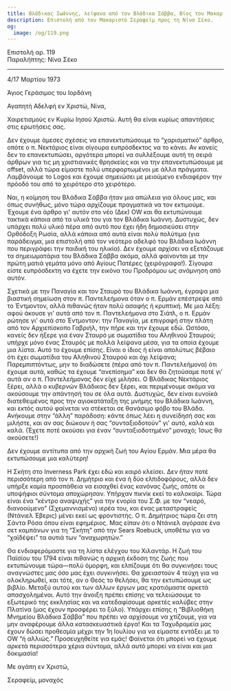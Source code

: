 ```yaml
---
title: Βλάδικας Ιωάννης, λείψανα από τον Βλάδικα Σάββα, Βίος του Μακαριστού Παϊσίου
description: Επιστολή από τον Μακαριστό Σεραφείμ προς τη Νίνα Σέκο.
og:
  image: /og/119.png
---
```


<div style={{textAlign:'right', fontFamily:'monospace'}}>Επιστολή αρ. 119</div>
<div style={{textAlign:'left', fontFamily:'monospace'}}>Παραλήπτης: Νίνα Σέκο</div>

---

4/17 Μαρτίου 1973

Άγιος Γεράσιμος του Ιορδάνη

Αγαπητή Αδελφή εν Χριστώ, Νίνα,

Χαιρετισμούς εν Κυρίω Ιησού Χριστώ. Αυτή θα είναι κυρίως απαντήσεις στις ερωτήσεις σας.

Δεν έχουμε άμεσες σχέσεις να επανεκτυπώσουμε το “χαρισματικό” άρθρο, οπότε ο π. Νεκτάριος είναι σίγουρα ευπρόσδεκτος να το κάνει. Αν κανείς δεν το επανεκτυπώσει, αργότερα μπορεί να συλλέξουμε αυτή τη σειρά άρθρων για τις μη χριστιανικές θρησκείες και να την επανεκτυπώσουμε με offset, αλλά τώρα είμαστε πολύ υπερφορτωμένοι με άλλα πράγματα. Λαμβάνουμε το Logos και έχουμε σημειώσει με μειούμενο ενδιαφέρον την πρόοδό του από το χειρότερο στο χειρότερο.

Ναι, η κοίμηση του Βλάδικα Σάββα ήταν μια απώλεια για όλους μας, και όπως συνήθως, μόνο τώρα αρχίζουμε πραγματικά να τον εκτιμούμε. Έχουμε ένα άρθρο γι' αυτόν στο νέο (Δεκ) OW και θα εκτυπώνουμε τακτικά κάποια από τα υλικά του για τον Βλάδικα Ιωάννη. Δυστυχώς, δεν υπάρχει πολύ υλικό πέρα από αυτό που έχει ήδη δημοσιεύσει στην Ορθόδοξη Ρωσία, αλλά κάποια από αυτά είναι πολύ πολύτιμα (για παράδειγμα, μια επιστολή από τον νεότερο αδελφό του Βλάδικα Ιωάννη που περιγράφει την παιδική του ηλικία). Δεν έχουμε αρχίσει να εξετάζουμε τα σημειωματάρια του Βλάδικα Σάββα ακόμα, αλλά φαίνονται με την πρώτη ματιά γεμάτα μόνο από Αγίους Πατέρες (χειρόγραφα!). Σίγουρα είστε ευπρόσδεκτη να έχετε την εικόνα του Προδρόμου ως ανάμνηση από αυτόν.

Σχετικά με την Παναγία και τον Σταυρό του Βλάδικα Ιωάννη, έγραψα μια βιαστική σημείωση στον π. Παντελεήμονα όταν ο π. Ερμάν επέστρεψε από το Έντμοντον, αλλά πιθανώς ήταν πολύ ασαφής ή κρυπτική. Με μια λέξη: αφού άκουσε γι' αυτά από τον π. Παντελεήμονα στο Σιάτλ, ο π. Ερμάν ρώτησε γι' αυτά στο Έντμοντον: την Παναγία, με επιγραφή στην πλάτη από τον Αρχιεπίσκοπο Γαβριήλ, την πήρε και την έχουμε εδώ. Ωστόσο, κανείς δεν ήξερε για έναν Σταυρό με σωματίδια του Αληθινού Σταυρού; υπήρχε μόνο ένας Σταυρός με πολλά λείψανα μέσα, για τα οποία έχουμε μια λίστα. Αυτό το έχουμε επίσης. Είναι ο ίδιος ή είναι απολύτως βέβαιο ότι έχει σωματίδια του Αληθινού Σταυρού και όχι λείψανα; Παρεμπιπτόντως, μην το διαδώσετε (πέρα από τον π. Παντελεήμονα) ότι έχουμε αυτά, καθώς τα έχουμε “ανεπίσημα” και δεν θα ζητούσαμε ποτέ γι' αυτά αν ο π. Παντελεήμονας δεν είχε μιλήσει. Ο Βλάδικας Νεκτάριος ξέρει, αλλά ο κυβερνών Βλάδικας δεν ξέρει, και περιμένουμε ακόμα να ακούσουμε την απάντησή του σε όλα αυτά. Δυστυχώς, δεν είναι ευνοϊκά διατεθειμένος προς την αγιοκατάταξη της μνήμης του Βλάδικα Ιωάννη, και εκτός αυτού φαίνεται να στέκεται σε θανάσιμο φόβο του Βλάδα. Ανήκουμε στην “άλλη” παράδοση: κάντε όπως λέει η συνείδησή σας και μιλήστε, και αν σας διώκουν ή σας “συνταξιοδοτούν” γι' αυτό, καλά και καλά. (Έχετε ποτέ ακούσει για έναν “συνταξιοδοτημένο” μοναχό; Ίσως θα ακούσετε!)

Δεν έχουμε αντίτυπα από την αρχική ζωή του Αγίου Ερμάν. Μια μέρα θα εκτυπώσουμε μια καλύτερη!

Η Σκήτη στο Inverness Park έχει εδώ και καιρό κλείσει. Δεν ήταν ποτέ περισσότερη από τον π. Δημήτριο και ένα ή δύο ελπιδοφόρους, αλλά δεν υπήρξε καμία προσπάθεια να εισαχθεί ένας κανόνας ζωής, οπότε οι υποψήφιοι σύντομα αποχώρησαν. Υπήρχαν πικνίκ εκεί το καλοκαίρι. Τώρα είναι ένα “κέντρο αναψυχής” για την ενορία του Σ.Φ. με τον “νεαρό, διανοούμενο” (Σχεμαννισμένο) ιερέα του, και ένας μεταστραφείς (Ντάνιελ Έβερις) μένει εκεί ως φροντιστής. Ο π. Δημήτριος τώρα ζει στη Σάντα Ρόσα όπου είναι εφημέριος. Μας είπαν ότι ο Ντάνιελ αγόρασε ένα σετ καμπάνων για τη “Σκήτη” από την Sears Roebuck, υποθέτω για να “χαϊδέψει” τα αυτιά των “αναχωρητών.”

Θα ενδιαφερόμαστε για τη λίστα ελέγχου του Χιλαντάρ. Η ζωή του Παϊσίου του 1794 είναι πιθανώς η αρχική έκδοση της ζωής που εκτυπώνουμε τώρα—πολύ όμορφη, και ελπίζουμε ότι θα συγκινήσει τους αναγνώστες μας όσο μας έχει συγκινήσει. Θα χρειαστούν 4 τεύχη για να ολοκληρωθεί, και τότε, αν ο Θεός το θελήσει, θα την εκτυπώσουμε ως βιβλίο. Μεταξύ αυτού και των άλλων έργων μας κρατιόμαστε αρκετά απασχολημένοι. Αυτό την άνοιξη πρέπει επίσης να τελειώσουμε το εξωτερικό της εκκλησίας και να κατεδαφίσουμε αρκετές καλύβες στην Πλατίνα (μας έχουν προσφέρει το ξύλο). Υπάρχει επίσης η “Βιβλιοθήκη Μνημείου Βλάδικα Σάββα” που πρέπει να αρχίσουμε να χτίζουμε, για να μην αναφέρουμε άλλα κατασκευαστικά έργα! Και τα Ταχυδρομεία μας έχουν δώσει προθεσμία μέχρι την 1η Ιουλίου για να είμαστε εντάξει με το OW “ή αλλιώς.” Προσευχηθείτε για εμάς! Φαίνεται ότι μπορεί να έχουμε αρκετά περισσότερα χέρια σύντομα, αλλά αυτό μπορεί να είναι και μια δοκιμασία!

Με αγάπη εν Χριστώ,

Σεραφείμ, μοναχός
